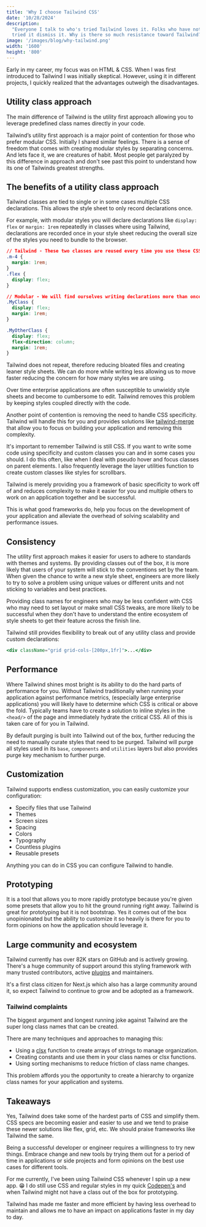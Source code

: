 ```yaml
---
title: 'Why I choose Tailwind CSS'
date: '10/28/2024'
description:
  "Everyone I talk to who's tried Tailwind loves it. Folks who have not yet
  tried it dismiss it. Why is there so much resistance toward Tailwind?"
image: '/images/blog/why-tailwind.png'
width: '1600'
height: '800'
---
```


Early in my career, my focus was on HTML & CSS. When I was first introduced to
Tailwind I was initially skeptical. However, using it in different projects, I
quickly realized that the advantages outweigh the disadvantages.

## Utility class approach

The main difference of Tailwind is the utility first approach allowing you to
leverage predefined class names directly in your code.

Tailwind’s utility first approach is a major point of contention for those who
prefer modular CSS. Initially I shared similar feelings. There is a sense of
freedom that comes with creating modular styles by separating concerns. And lets
face it, we are creatures of habit. Most people get paralyzed by this difference
in approach and don't see past this point to understand how its one of Tailwinds
greatest strengths.

## The benefits of a utility class approach

Tailwind classes are tied to single or in some cases multiple CSS declarations.
This allows the style sheet to only record declarations once.

For example, with modular styles you will declare declarations like
`display: flex` or `margin: 1rem` repeatedly in classes where using Tailwind,
declarations are recorded once in your style sheet reducing the overall size of
the styles you need to bundle to the browser.

```css
// Tailwind - These two classes are reused every time you use these CSS declarations
.m-4 {
  margin: 1rem;
}
.flex {
  display: flex;
}

// Modular - We will find ourselves writing declarations more than once
.MyClass {
  display: flex;
  margin: 1rem;
}

.MyOtherClass {
  display: flex;
  flex-direction: column;
  margin: 1rem;
}
```

Tailwind does not repeat, therefore reducing bloated files and creating leaner
style sheets. We can do more while writing less allowing us to move faster
reducing the concern for how many styles we are using.

Over time enterprise applications are often susceptible to unwieldy style sheets
and become to cumbersome to edit. Tailwind removes this problem by keeping
styles coupled directly with the code.

Another point of contention is removing the need to handle CSS specificity.
Tailwind will handle this for you and provides solutions like
[tailwind-merge](https://www.npmjs.com/package/tailwind-merge) that allow you to
focus on building your application and removing this complexity.

It's important to remember Tailwind is still CSS. If you want to write some code
using specificity and custom classes you can and in some cases you should. I do
this often, like when I deal with pseudo hover and focus classes on parent
elements. I also frequently leverage the layer utilities function to create
custom classes like styles for scrollbars.

Tailwind is merely providing you a framework of basic specificity to work off of
and reduces complexity to make it easier for you and multiple others to work on
an application together and be successful.

This is what good frameworks do, help you focus on the development of your
application and alleviate the overhead of solving scalability and performance
issues.

## Consistency

The utility first approach makes it easier for users to adhere to standards with
themes and systems. By providing classes out of the box, it is more likely that
users of your system will stick to the conventions set by the team. When given
the chance to write a new style sheet, engineers are more likely to try to solve
a problem using unique values or different units and not sticking to variables
and best practices.

Providing class names for engineers who may be less confident with CSS who may
need to set layout or make small CSS tweaks, are more likely to be successful
when they don't have to understand the entire ecosystem of style sheets to get
their feature across the finish line.

Tailwind still provides flexibility to break out of any utility class and
provide custom declarations:

```jsx
<div className="grid grid-cols-[200px,1fr]">...</div>
```

## Performance

Where Tailwind shines most bright is its ability to do the hard parts of
performance for you. Without Tailwind traditionally when running your
application against performance metrics, (especially large enterprise
applications) you will likely have to determine which CSS is critical or above
the fold. Typically teams have to create a solution to inline styles in the
`<head/>` of the page and immediately hydrate the critical CSS. All of this is
taken care of for you in Tailwind.

By default purging is built into Tailwind out of the box, further reducing the
need to manually curate styles that need to be purged. Tailwind will purge all
styles used in its `base`, `components` and `utilities` layers but also provides
purge key mechanism to further purge.

## Customization

Tailwind supports endless customization, you can easily customize your
configuration:

- Specify files that use Tailwind
- Themes
- Screen sizes
- Spacing
- Colors
- Typography
- Countless plugins
- Reusable presets

Anything you can do in CSS you can configure Tailwind to handle.

## Prototyping

It is a tool that allows you to more rapidly prototype because you're given some
presets that allow you to hit the ground running right away. Tailwind is great
for prototyping but it is not bootstrap. Yes it comes out of the box
unopinionated but the ability to customize it so heavily is there for you to
form opinions on how the application should leverage it.

## Large community and ecosystem

Tailwind currently has over 82K stars on GitHub and is actively growing. There's
a huge community of support around this styling framework with many trusted
contributors, active [plugins](https://tailwindcss.com/docs/plugins) and
maintainers.

It's a first class citizen for Next.js which also has a large community around
it, so expect Tailwind to continue to grow and be adopted as a framework.

### Tailwind complaints

The biggest argument and longest running joke against Tailwind are the super
long class names that can be created.

There are many techniques and approaches to managing this:

- Using a [clsx](https://www.npmjs.com/package/clsx) function to create arrays
  of strings to manage organization.
- Creating constants and use them in your class names or clsx functions.
- Using sorting mechanisms to reduce friction of class name changes.

This problem affords you the opportunity to create a hierarchy to organize class
names for your application and systems.

## Takeaways

Yes, Tailwind does take some of the hardest parts of CSS and simplify them. CSS
specs are becoming easier and easier to use and we tend to praise these newer
solutions like flex, grid, etc. We should praise frameworks like Tailwind the
same.

Being a successful developer or engineer requires a willingness to try new
things. Embrace change and new tools by trying them out for a period of time in
applications or side projects and form opinions on the best use cases for
different tools.

For me currently, I've been using Tailwind CSS whenever I spin up a new app. 😁
I do still use CSS and regular styles in my quick
[Codepen's](https://codepen.io/scottykaye) and when Tailwind might not have a
class out of the box for prototyping.

Tailwind has made me faster and more efficient by having less overhead to
maintain and allows me to have an impact on applications faster in my day to
day.
